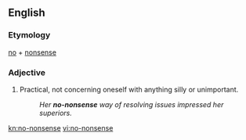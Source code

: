 ==English==

===Etymology===
[[no]] + [[nonsense]]

===Adjective===
{{en-adj}}

# Practical, not concerning oneself with anything silly or unimportant.
#: ''Her '''no-nonsense''' way of resolving issues impressed her superiors.''

[[kn:no-nonsense]]
[[vi:no-nonsense]]